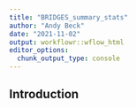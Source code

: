 ```yaml
---
title: "BRIDGES_summary_stats"
author: "Andy Beck"
date: "2021-11-02"
output: workflowr::wflow_html
editor_options:
  chunk_output_type: console
---
```


## Introduction

```r

```

